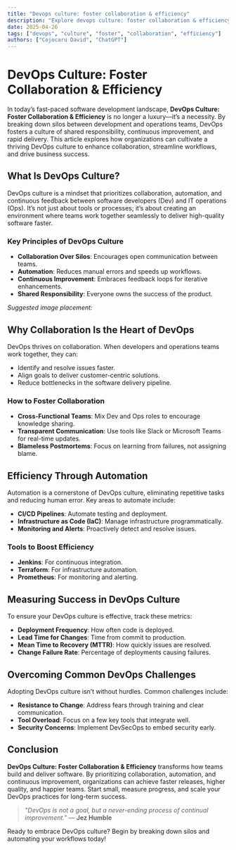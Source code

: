 ```yaml
---
title: "Devops culture: foster collaboration & efficiency"
description: "Explore devops culture: foster collaboration & efficiency in this detailed guide, offering insights, strategies, and practical tips to enhance your understanding and application of the topic."
date: 2025-04-26
tags: ["devops", "culture", "foster", "collaboration", "efficiency"]
authors: ["Cojocaru David", "ChatGPT"]
---
```


# DevOps Culture: Foster Collaboration & Efficiency  

In today’s fast-paced software development landscape, **DevOps Culture: Foster Collaboration & Efficiency** is no longer a luxury—it’s a necessity. By breaking down silos between development and operations teams, DevOps fosters a culture of shared responsibility, continuous improvement, and rapid delivery. This article explores how organizations can cultivate a thriving DevOps culture to enhance collaboration, streamline workflows, and drive business success.  

## What Is DevOps Culture?  

DevOps culture is a mindset that prioritizes collaboration, automation, and continuous feedback between software developers (Dev) and IT operations (Ops). It’s not just about tools or processes; it’s about creating an environment where teams work together seamlessly to deliver high-quality software faster.  

### Key Principles of DevOps Culture  
- **Collaboration Over Silos**: Encourages open communication between teams.  
- **Automation**: Reduces manual errors and speeds up workflows.  
- **Continuous Improvement**: Embraces feedback loops for iterative enhancements.  
- **Shared Responsibility**: Everyone owns the success of the product.  

*Suggested image placement:*  

## Why Collaboration Is the Heart of DevOps  

DevOps thrives on collaboration. When developers and operations teams work together, they can:  
- Identify and resolve issues faster.  
- Align goals to deliver customer-centric solutions.  
- Reduce bottlenecks in the software delivery pipeline.  

### How to Foster Collaboration  
- **Cross-Functional Teams**: Mix Dev and Ops roles to encourage knowledge sharing.  
- **Transparent Communication**: Use tools like Slack or Microsoft Teams for real-time updates.  
- **Blameless Postmortems**: Focus on learning from failures, not assigning blame.  

## Efficiency Through Automation  

Automation is a cornerstone of DevOps culture, eliminating repetitive tasks and reducing human error. Key areas to automate include:  
- **CI/CD Pipelines**: Automate testing and deployment.  
- **Infrastructure as Code (IaC)**: Manage infrastructure programmatically.  
- **Monitoring and Alerts**: Proactively detect and resolve issues.  

### Tools to Boost Efficiency  
- **Jenkins**: For continuous integration.  
- **Terraform**: For infrastructure automation.  
- **Prometheus**: For monitoring and alerting.  

## Measuring Success in DevOps Culture  

To ensure your DevOps culture is effective, track these metrics:  
- **Deployment Frequency**: How often code is deployed.  
- **Lead Time for Changes**: Time from commit to production.  
- **Mean Time to Recovery (MTTR)**: How quickly issues are resolved.  
- **Change Failure Rate**: Percentage of deployments causing failures.  

## Overcoming Common DevOps Challenges  

Adopting DevOps culture isn’t without hurdles. Common challenges include:  
- **Resistance to Change**: Address fears through training and clear communication.  
- **Tool Overload**: Focus on a few key tools that integrate well.  
- **Security Concerns**: Implement DevSecOps to embed security early.  

## Conclusion  

**DevOps Culture: Foster Collaboration & Efficiency** transforms how teams build and deliver software. By prioritizing collaboration, automation, and continuous improvement, organizations can achieve faster releases, higher quality, and happier teams. Start small, measure progress, and scale your DevOps practices for long-term success.  

> *"DevOps is not a goal, but a never-ending process of continual improvement."* — **Jez Humble**  

Ready to embrace DevOps culture? Begin by breaking down silos and automating your workflows today!
